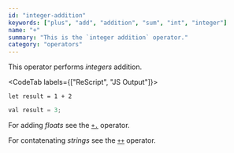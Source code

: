 ```yaml
---
id: "integer-addition"
keywords: ["plus", "add", "addition", "sum", "int", "integer"]
name: "+"
summary: "This is the `integer addition` operator."
category: "operators"
---
```


This operator performs *integers* addition.

<CodeTab labels={["ReScript", "JS Output"]}>

```res
let result = 1 + 2
```

```js
val result = 3;
```

</CodeTab>

For adding *floats* see the [`+.`](#float-addition) operator.

For contatenating *strings* see the [`++`](#string-concatenation) operator.

